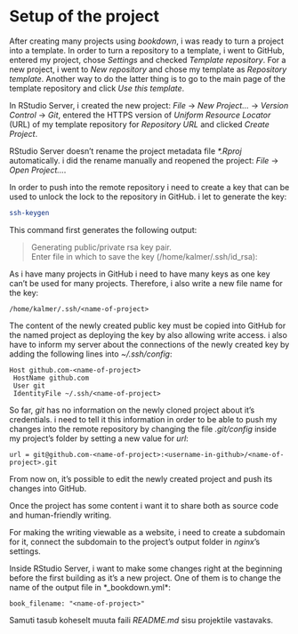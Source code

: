 # Setup of the project


After creating many projects using *bookdown*, i was ready to turn a project into a template. In order to turn a repository to a template, i went to GitHub, entered my project, chose *Settings* and checked *Template repository*. For a new project, i went to *New repository* and chose my template as *Repository template*. Another way to do the latter thing is to go to the main page of the template repository and click *Use this template*.

In RStudio Server, i created the new project: *File* -> *New Project…* -> *Version Control* -> *Git*, entered the HTTPS version of *Uniform Resource Locator* (URL) of my template repository for *Repository URL* and clicked *Create Project*.

RStudio Server doesn't rename the project metadata file *\*.Rproj* automatically. i did the rename manually and reopened the project: *File* -> *Open Project…*.

In order to push into the remote repository i need to create a key that can be used to unlock the lock to the repository in GitHub. i let to generate the key:

```bash
ssh-keygen
```

This command first generates the following output:

> Generating public/private rsa key pair.  
> Enter file in which to save the key (/home/kalmer/.ssh/id_rsa):

As i have many projects in GitHub i need to have many keys as one key can't be used for many projects. Therefore, i also write a new file name for the key:

```
/home/kalmer/.ssh/<name-of-project>
```

The content of the newly created public key must be copied into GitHub for the named project as deploying the key by also allowing write access. i also have to inform my server about the connections of the newly created key by adding the following lines into *~/.ssh/config*:

```
Host github.com-<name-of-project>
 HostName github.com
 User git
 IdentityFile ~/.ssh/<name-of-project>
```

So far, *git* has no information on the newly cloned project about it's credentials. i need to tell it this information in order to be able to push my changes into the remote repository by changing the file *.git/config* inside my project's folder by setting a new value for *url*:

```
url = git@github.com-<name-of-project>:<username-in-github>/<name-of-project>.git
```

From now on, it's possible to edit the newly created project and push its changes into GitHub.

Once the project has some content i want it to share both as source code and human-friendly writing.

For making the writing viewable as a website, i need to create a subdomain for it, connect the subdomain to the project's output folder in *nginx*'s settings.

Inside RStudio Server, i want to make some changes right at the beginning before the first building as it's a new project. One of them is to change the name of the output file in *_bookdown.yml*:

```
book_filename: "<name-of-project>"
```

Samuti tasub koheselt muuta faili *README.md* sisu projektile vastavaks.
